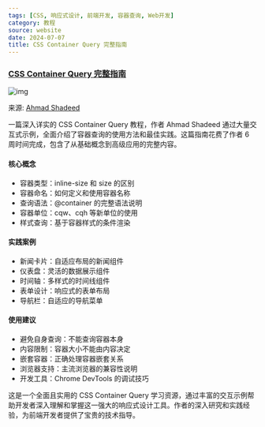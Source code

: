 ```yaml
---
tags: [CSS, 响应式设计, 前端开发, 容器查询, Web开发]
category: 教程
source: website
date: 2024-07-07
title: CSS Container Query 完整指南
---
```


### [CSS Container Query 完整指南](https://ishadeed.com/article/css-container-query-guide/)

![img](https://img.mengpeng.tech/i/2024/12/08/67554f004a491.webp)

来源: [Ahmad Shadeed](https://ishadeed.com/article/css-container-query-guide/)

一篇深入详实的 CSS Container Query 教程，作者 Ahmad Shadeed 通过大量交互式示例，全面介绍了容器查询的使用方法和最佳实践。这篇指南花费了作者 6 周时间完成，包含了从基础概念到高级应用的完整内容。

#### 核心概念
- 容器类型：inline-size 和 size 的区别
- 容器命名：如何定义和使用容器名称
- 查询语法：@container 的完整语法说明
- 容器单位：cqw、cqh 等新单位的使用
- 样式查询：基于容器样式的条件渲染

#### 实践案例
- 新闻卡片：自适应布局的新闻组件
- 仪表盘：灵活的数据展示组件
- 时间轴：多样式的时间线组件
- 表单设计：响应式的表单布局
- 导航栏：自适应的导航菜单

#### 使用建议
- 避免自身查询：不能查询容器本身
- 内容限制：容器大小不能由内容决定
- 嵌套容器：正确处理容器嵌套关系
- 浏览器支持：主流浏览器的兼容性说明
- 开发工具：Chrome DevTools 的调试技巧

这是一个全面且实用的 CSS Container Query 学习资源，通过丰富的交互示例帮助开发者深入理解和掌握这一强大的响应式设计工具。作者的深入研究和实践经验，为前端开发者提供了宝贵的技术指导。